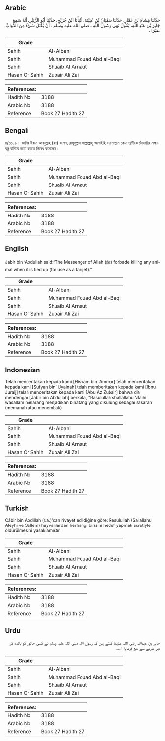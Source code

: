 ## Arabic


<div dir="rtl" lang="ar" style={{fontSize:'larger',backgroundColor:'#f8f9fa',padding:20}}>
حَدَّثَنَا هِشَامُ بْنُ عَمَّارٍ، حَدَّثَنَا سُفْيَانُ بْنُ عُيَيْنَةَ، أَنْبَأَنَا ابْنُ جُرَيْجٍ، حَدَّثَنَا أَبُو الزُّبَيْرِ، أَنَّهُ سَمِعَ جَابِرَ بْنَ عَبْدِ اللَّهِ، يَقُولُ نَهَى رَسُولُ اللَّهِ ـ صلى الله عليه وسلم ـ أَنْ يُقْتَلَ شَىْءٌ مِنَ الدَّوَابِّ صَبْرًا ‏.‏
</div>
<div style={{backgroundColor:'#f8f9fa',padding:20, marginBottom: 10}}><table> <thead> <tr> <th>Grade</th> <th></th> </tr> </thead> <tbody> <tr><td>Sahih</td><td>Al-Albani</td></tr><tr><td>Sahih</td><td>Muhammad Fouad Abd al-Baqi</td></tr><tr><td>Sahih</td><td>Shuaib Al Arnaut</td></tr><tr><td>Hasan Or Sahih</td><td>Zubair Ali Zai</td></tr></tbody></table><table> <thead> <tr> <th>References:</th> <th></th> </tr> </thead> <tbody><tr><td>Hadith No</td><td>3188</td></tr><tr><td>Arabic No</td><td>3188</td></tr><tr><td>Reference</td><td>Book 27 Hadith 27</td></tr></tbody></table></div>

## Bengali


<div dir="ltr" lang="bn" style={{fontSize:'larger',backgroundColor:'#f8f9fa',padding:20}}>
৪/৩১৮৮। জাবির ইবনে আবদুল্লাহ (রাঃ) বলেন, রাসূলুল্লাহ সাল্লাল্লাহু আলাইহি ওয়াসাল্লাম কোন প্রাণীকে চাঁদমারির লক্ষ্যবস্ত্ত বানিয়ে হত্যা করতে নিষেধ করেছেন।
</div>
<div style={{backgroundColor:'#f8f9fa',padding:20, marginBottom: 10}}><table> <thead> <tr> <th>Grade</th> <th></th> </tr> </thead> <tbody> <tr><td>Sahih</td><td>Al-Albani</td></tr><tr><td>Sahih</td><td>Muhammad Fouad Abd al-Baqi</td></tr><tr><td>Sahih</td><td>Shuaib Al Arnaut</td></tr><tr><td>Hasan Or Sahih</td><td>Zubair Ali Zai</td></tr></tbody></table><table> <thead> <tr> <th>References:</th> <th></th> </tr> </thead> <tbody><tr><td>Hadith No</td><td>3188</td></tr><tr><td>Arabic No</td><td>3188</td></tr><tr><td>Reference</td><td>Book 27 Hadith 27</td></tr></tbody></table></div>

## English


<div dir="ltr" lang="en" style={{fontSize:'larger',backgroundColor:'#f8f9fa',padding:20}}>
Jabir bin ‘Abdullah said:“The Messenger of Allah (ﷺ) forbade killing any animal when it is tied up (for use as a target).”
</div>
<div style={{backgroundColor:'#f8f9fa',padding:20, marginBottom: 10}}><table> <thead> <tr> <th>Grade</th> <th></th> </tr> </thead> <tbody> <tr><td>Sahih</td><td>Al-Albani</td></tr><tr><td>Sahih</td><td>Muhammad Fouad Abd al-Baqi</td></tr><tr><td>Sahih</td><td>Shuaib Al Arnaut</td></tr><tr><td>Hasan Or Sahih</td><td>Zubair Ali Zai</td></tr></tbody></table><table> <thead> <tr> <th>References:</th> <th></th> </tr> </thead> <tbody><tr><td>Hadith No</td><td>3188</td></tr><tr><td>Arabic No</td><td>3188</td></tr><tr><td>Reference</td><td>Book 27 Hadith 27</td></tr></tbody></table></div>

## Indonesian


<div dir="ltr" lang="id" style={{fontSize:'larger',backgroundColor:'#f8f9fa',padding:20}}>
Telah menceritakan kepada kami [Hisyam bin 'Ammar] telah menceritakan kepada kami [Sufyan bin 'Uyainah] telah memberitakan kepada kami [Ibnu Juraij] telah menceritakan kepada kami [Abu Az Zubair] bahwa dia mendengar [Jabir bin Abdullah] berkata, "Rasulullah shallallahu 'alaihi wasallam melarang menjadikan binatang yang dikurung sebagai sasaran (memanah atau menembak)
</div>
<div style={{backgroundColor:'#f8f9fa',padding:20, marginBottom: 10}}><table> <thead> <tr> <th>Grade</th> <th></th> </tr> </thead> <tbody> <tr><td>Sahih</td><td>Al-Albani</td></tr><tr><td>Sahih</td><td>Muhammad Fouad Abd al-Baqi</td></tr><tr><td>Sahih</td><td>Shuaib Al Arnaut</td></tr><tr><td>Hasan Or Sahih</td><td>Zubair Ali Zai</td></tr></tbody></table><table> <thead> <tr> <th>References:</th> <th></th> </tr> </thead> <tbody><tr><td>Hadith No</td><td>3188</td></tr><tr><td>Arabic No</td><td>3188</td></tr><tr><td>Reference</td><td>Book 27 Hadith 27</td></tr></tbody></table></div>

## Turkish


<div dir="ltr" lang="tr" style={{fontSize:'larger',backgroundColor:'#f8f9fa',padding:20}}>
Câbir bin Abdillah (r.a.)'dan rivayet edildiğine göre: Resulullah (Sallallahu Aleyhi ve Sellem) hayvanlardan herhangi birisini hedef yapmak suretiyle öldürülmesini yasaklamıştır
</div>
<div style={{backgroundColor:'#f8f9fa',padding:20, marginBottom: 10}}><table> <thead> <tr> <th>Grade</th> <th></th> </tr> </thead> <tbody> <tr><td>Sahih</td><td>Al-Albani</td></tr><tr><td>Sahih</td><td>Muhammad Fouad Abd al-Baqi</td></tr><tr><td>Sahih</td><td>Shuaib Al Arnaut</td></tr><tr><td>Hasan Or Sahih</td><td>Zubair Ali Zai</td></tr></tbody></table><table> <thead> <tr> <th>References:</th> <th></th> </tr> </thead> <tbody><tr><td>Hadith No</td><td>3188</td></tr><tr><td>Arabic No</td><td>3188</td></tr><tr><td>Reference</td><td>Book 27 Hadith 27</td></tr></tbody></table></div>

## Urdu


<div dir="rtl" lang="ur" style={{fontSize:'larger',backgroundColor:'#f8f9fa',padding:20}}>
جابر بن عبداللہ رضی اللہ عنہما کہتے ہیں کہ رسول اللہ صلی اللہ علیہ وسلم نے کسی جانور کو باندھ کر تیر مارنے سے منع فرمایا ۱؎۔
</div>
<div style={{backgroundColor:'#f8f9fa',padding:20, marginBottom: 10}}><table> <thead> <tr> <th>Grade</th> <th></th> </tr> </thead> <tbody> <tr><td>Sahih</td><td>Al-Albani</td></tr><tr><td>Sahih</td><td>Muhammad Fouad Abd al-Baqi</td></tr><tr><td>Sahih</td><td>Shuaib Al Arnaut</td></tr><tr><td>Hasan Or Sahih</td><td>Zubair Ali Zai</td></tr></tbody></table><table> <thead> <tr> <th>References:</th> <th></th> </tr> </thead> <tbody><tr><td>Hadith No</td><td>3188</td></tr><tr><td>Arabic No</td><td>3188</td></tr><tr><td>Reference</td><td>Book 27 Hadith 27</td></tr></tbody></table></div>